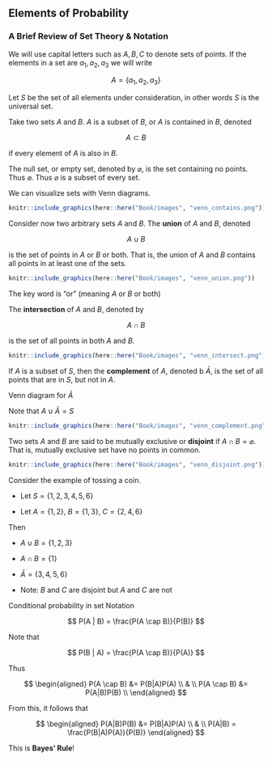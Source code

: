 ## Elements of Probability {-}

\vspace{8mm}

### A Brief Review of Set Theory & Notation {-}

We will use capital letters such as $A, B, C$ to denote sets of points. If the elements in a set are $a_{1}, a_{2}, a_{3}$ we will write

\vspace{5mm}

$$
A = \{a_{1}, a_{2}, a_{3}\}
$$

\vspace{5mm}

Let $S$ be the set of all elements under consideration, in other words $S$ is the universal set. 

\vspace{5mm}

Take two sets $A$ and $B$. $A$ is a subset of $B$, or $A$ is contained in $B$, denoted

\vspace{5mm}

$$
A \subset B
$$

\vspace{5mm}

if every element of $A$ is also in $B$.

\vspace{5mm}

The null set, or empty set, denoted by $\varnothing$, is the set containing no points. Thus $\varnothing$. Thus $\varnothing$ is a subset of every set. 

\newpage

We can visualize sets with Venn diagrams.

\vspace{5mm}

```r
knitr::include_graphics(here::here("Book/images", "venn_contains.png"))
```

\vspace{10mm}

Consider now two arbitrary sets $A$ and $B$. The __union__ of $A$ and $B$, denoted

\vspace{5mm}

$$
A \cup B
$$

\vspace{5mm}

is the set of points in $A$ or $B$ or both. That is, the union of $A$ and $B$ contains all points in at least one of the sets. 

\vspace{5mm}

```r
knitr::include_graphics(here::here("Book/images", "venn_union.png"))
```

The key word is "or" (meaning $A$ or $B$ or both)

\pagebreak

The __intersection__ of $A$ and $B$, denoted by

\vspace{5mm}

$$
A \cap B
$$

\vspace{5mm}

is the set of all points in both $A$ and $B$. 

\vspace{5mm}

```r
knitr::include_graphics(here::here("Book/images", "venn_intersect.png"))
```

\vspace{5mm}


\vspace{5mm}

If $A$ is a subset of $S$, then the __complement__ of $A$, denoted b $\bar{A}$, is the set of all points that are in $S$, but not in $A$.

\vspace{5mm}

Venn diagram for $\bar{A}$

\vspace{5mm}

Note that $A \cup \bar{A} = S$

\vspace{5mm}

```r
knitr::include_graphics(here::here("Book/images", "venn_complement.png"))
```

\vspace{5mm}

Two sets $A$ and $B$ are said to be mutually exclusive or __disjoint__ if $A \cap B = \varnothing$. That is, mutually exclusive set have no points in common. 

\vspace{5mm}

```r
knitr::include_graphics(here::here("Book/images", "venn_disjoint.png"))
```

\pagebreak

Consider the example of tossing a coin.

\vspace{5mm}

* Let $S = \{1, 2, 3, 4, 5, 6\}$

* Let $A = \{1, 2 \}$, $B = \{1, 3\}$, $C = \{2, 4, 6\}$

\vspace{5mm}

Then 

* $A \cup B = \{1, 2, 3\}$

* $A \cap B = \{1\}$

* $\bar{A} = \{3, 4, 5, 6\}$

* Note: $B$ and $C$ are disjoint but $A$ and $C$ are not

\newpage

Conditional probability in set Notation

$$
P(A | B) = \frac{P(A \cap B)}{P(B)}
$$

\vspace{8mm}

Note that

$$
P(B | A) = \frac{P(A \cap B)}{P(A)}
$$

\vspace{5mm}

Thus

$$
\begin{aligned}
P(A \cap B) &= P(B|A)P(A) \\
& \\
P(A \cap B) &= P(A|B)P(B) \\
\end{aligned}
$$

\vspace{5mm}

From this, it follows that

$$
\begin{aligned}
P(A|B)P(B) &= P(B|A)P(A) \\
& \\
P(A|B) = \frac{P(B|A)P(A)}{P(B)}
\end{aligned}
$$

\vspace{5mm}

This is __Bayes' Rule__!


\newpage




